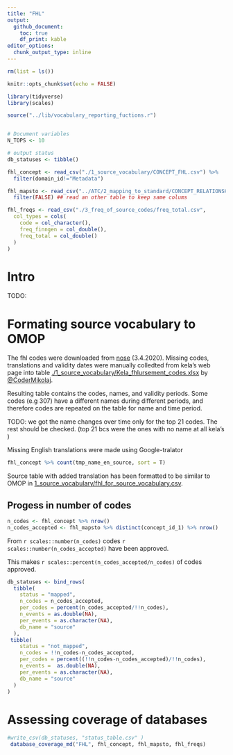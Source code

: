 ```yaml
---
title: "FHL"
output:
  github_document:
    toc: true
    df_print: kable
editor_options: 
  chunk_output_type: inline
---
```


```r
rm(list = ls())

knitr::opts_chunk$set(echo = FALSE)

library(tidyverse)
library(scales)

source("../lib/vocabulary_reporting_fuctions.r")


# Document variables 
N_TOPS <- 10

# output status
db_statuses <- tibble()

```

```r
fhl_concept <- read_csv("./1_source_vocabulary/CONCEPT_FHL.csv") %>% 
  filter(domain_id!="Metadata")

fhl_mapsto <- read_csv("../ATC/2_mapping_to_standard/CONCEPT_RELATIONSHIP_ATC.csv") %>% 
  filter(FALSE) ## read an other table to keep same colums

fhl_freqs <- read_csv("./3_freq_of_source_codes/freq_total.csv",
  col_types = cols(
    code = col_character(),
    freq_finngen = col_double(),
    freq_total = col_double()
  )
)
```


# Intro
TODO:


# Formating source vocabulary to OMOP
The fhl codes were downloaded from [nose](nose) (3.4.2020). Missing codes, translations and validity dates were manually colledted from kela's web page into table [./1_source_vocabulary/Kela_fhlursement_codes.xlsx](./1_source_vocabulary/Kela_fhlursement_codes.xlsx) by [\@CoderMikolaj](github.com/CoderMikolaj). 

Resulting table contains the codes, names, and validity periods. Some codes (e.g 307) have a different names during different periods, and therefore codes are repeated on the table for name and time period. 

TODO: we got the name changes over time only for the top 21 codes. The rest should be checked. (top 21 bcs were the ones with no name at all kela's )

Missing English translations were made using Google-tralator

```r
fhl_concept %>% count(tmp_name_en_source, sort = T)
```

Source table with added translation has been formatted to be similar to OMOP in  [1_source_vocabulary/fhl_for_source_vocabulary.csv](1_source_vocabulary/fhl_for_source_vocabulary.csv). 



## Progess in number of codes
```r
n_codes <- fhl_concept %>% nrow()
n_codes_accepted <- fhl_mapsto %>% distinct(concept_id_1) %>% nrow()
```


From `r scales::number(n_codes)` codes `r scales::number(n_codes_accepted)` have been approved. 

This makes `r scales::percent(n_codes_accepted/n_codes)` of codes approved. 


```r
db_statuses <- bind_rows(
  tibble(
    status = "mapped",
    n_codes = n_codes_accepted,
    per_codes = percent(n_codes_accepted/!!n_codes),
    n_events = as.double(NA),
    per_events = as.character(NA), 
    db_name = "source"
  ),
 tibble(
    status = "not_mapped",
    n_codes = !!n_codes-n_codes_accepted,
    per_codes = percent((!!n_codes-n_codes_accepted)/!!n_codes),
    n_events =  as.double(NA),
    per_events = as.character(NA), 
    db_name = "source"
  )
)
```





# Assessing coverage of databases


```r

#write_csv(db_statuses, "status_table.csv" )
 database_coverage_md("FHL", fhl_concept, fhl_mapsto, fhl_freqs) 

```
















